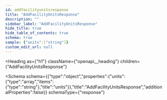 ```yaml
---
id: addfacilityunitsresponse
title: "AddFacilityUnitsResponse"
description: ""
sidebar_label: "AddFacilityUnitsResponse"
hide_title: true
hide_table_of_contents: true
schema: true
sample: {"units":["string"]}
custom_edit_url: null
---
```



<Heading
  as={"h1"}
  className={"openapi__heading"}
  children={"AddFacilityUnitsResponse"}
>
</Heading>





<Schema
  schema={{"type":"object","properties":{"units":{"type":"array","items":{"type":"string"},"title":"units"}},"title":"AddFacilityUnitsResponse","additionalProperties":false}}
  schemaType={"response"}
>
  
</Schema>
            